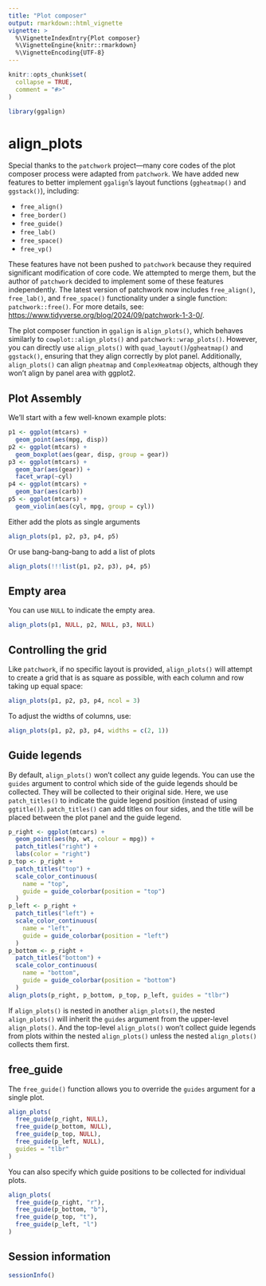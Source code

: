 ```yaml
---
title: "Plot composer"
output: rmarkdown::html_vignette
vignette: >
  %\VignetteIndexEntry{Plot composer}
  %\VignetteEngine{knitr::rmarkdown}
  %\VignetteEncoding{UTF-8}
---
```


```r
knitr::opts_chunk$set(
  collapse = TRUE,
  comment = "#>"
)
```

```r
library(ggalign)
```

# align_plots
Special thanks to the `patchwork` project—many core codes of the plot composer
process were adapted from `patchwork`. We have added new features to better
implement `ggalign`'s layout functions (`ggheatmap()` and `ggstack()`),
including: 

  - `free_align()`
  - `free_border()`
  - `free_guide()`
  - `free_lab()`
  - `free_space()`
  - `free_vp()`

These features have not been pushed to `patchwork` because they required
significant modification of core code. We attempted to merge them, but the
author of `patchwork` decided to implement some of these features independently.
The latest version of patchwork now includes `free_align()`, `free_lab()`, and
`free_space()` functionality under a single function: `patchwork::free()`. For
more details, see: <https://www.tidyverse.org/blog/2024/09/patchwork-1-3-0/>.

The plot composer function in `ggalign` is `align_plots()`, which behaves
similarly to `cowplot::align_plots()` and `patchwork::wrap_plots()`. However,
you can directly use `align_plots()` with `quad_layout()`/`ggheatmap()` and
`ggstack()`, ensuring that they align correctly by plot panel. Additionally,
`align_plots()` can align `pheatmap` and `ComplexHeatmap` objects, although they
won't align by panel area with ggplot2. 

## Plot Assembly
We'll start with a few well-known example plots:
```r
p1 <- ggplot(mtcars) +
  geom_point(aes(mpg, disp))
p2 <- ggplot(mtcars) +
  geom_boxplot(aes(gear, disp, group = gear))
p3 <- ggplot(mtcars) +
  geom_bar(aes(gear)) +
  facet_wrap(~cyl)
p4 <- ggplot(mtcars) +
  geom_bar(aes(carb))
p5 <- ggplot(mtcars) +
  geom_violin(aes(cyl, mpg, group = cyl))
```

Either add the plots as single arguments
```r
align_plots(p1, p2, p3, p4, p5)
```

Or use bang-bang-bang to add a list of plots
```r
align_plots(!!!list(p1, p2, p3), p4, p5)
```

## Empty area
You can use `NULL` to indicate the empty area.
```r
align_plots(p1, NULL, p2, NULL, p3, NULL)
```

## Controlling the grid
Like `patchwork`, if no specific layout is provided, `align_plots()` will
attempt to create a grid that is as square as possible, with each column and row
taking up equal space: 
```r
align_plots(p1, p2, p3, p4, ncol = 3)
```

To adjust the widths of columns, use:
```r
align_plots(p1, p2, p3, p4, widths = c(2, 1))
```

## Guide legends
By default, `align_plots()` won't collect any guide legends. You can use the
`guides` argument to control which side of the guide legends should be
collected. They will be collected to their original side. Here, we use
`patch_titles()` to indicate the guide legend position (instead of using
`ggtitle()`). `patch_titles()` can add titles on four sides, and the title will
be placed between the plot panel and the guide legend.

```r
p_right <- ggplot(mtcars) +
  geom_point(aes(hp, wt, colour = mpg)) +
  patch_titles("right") +
  labs(color = "right")
p_top <- p_right +
  patch_titles("top") +
  scale_color_continuous(
    name = "top",
    guide = guide_colorbar(position = "top")
  )
p_left <- p_right +
  patch_titles("left") +
  scale_color_continuous(
    name = "left",
    guide = guide_colorbar(position = "left")
  )
p_bottom <- p_right +
  patch_titles("bottom") +
  scale_color_continuous(
    name = "bottom",
    guide = guide_colorbar(position = "bottom")
  )
align_plots(p_right, p_bottom, p_top, p_left, guides = "tlbr")
```

If `align_plots()` is nested in another `align_plots()`, the nested
`align_plots()` will inherit the `guides` argument from the upper-level
`align_plots()`. And the top-level `align_plots()` won't collect guide legends
from plots within the nested `align_plots()` unless the nested `align_plots()`
collects them first.

## free_guide
The `free_guide()` function allows you to override the `guides` argument for a
single plot.
```r
align_plots(
  free_guide(p_right, NULL),
  free_guide(p_bottom, NULL),
  free_guide(p_top, NULL),
  free_guide(p_left, NULL),
  guides = "tlbr"
)
```

You can also specify which guide positions to be collected for individual plots.
```r
align_plots(
  free_guide(p_right, "r"),
  free_guide(p_bottom, "b"),
  free_guide(p_top, "t"),
  free_guide(p_left, "l")
)
```

## Session information
```r
sessionInfo()
```

